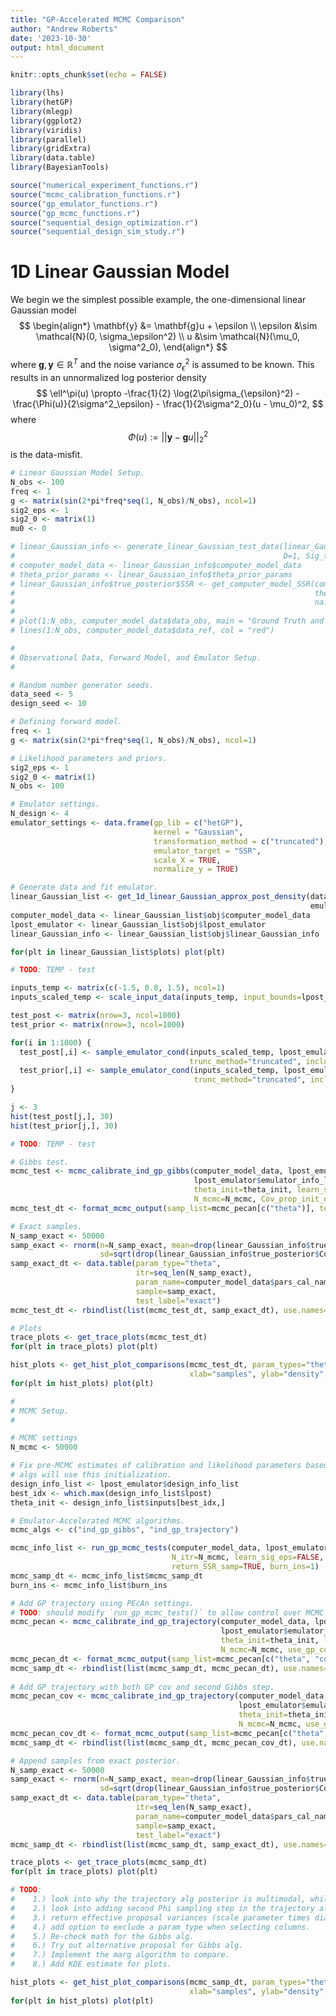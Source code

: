 ```yaml
---
title: "GP-Accelerated MCMC Comparison"
author: "Andrew Roberts"
date: '2023-10-30'
output: html_document
---
```


```r
knitr::opts_chunk$set(echo = FALSE)

library(lhs)
library(hetGP)
library(mlegp)
library(ggplot2)
library(viridis)
library(parallel)
library(gridExtra)
library(data.table)
library(BayesianTools)

source("numerical_experiment_functions.r")
source("mcmc_calibration_functions.r")
source("gp_emulator_functions.r")
source("gp_mcmc_functions.r")
source("sequential_design_optimization.r")
source("sequential_design_sim_study.r")
```

# 1D Linear Gaussian Model 

We begin we the simplest possible example, the one-dimensional linear Gaussian model 
$$
\begin{align*}
\mathbf{y} &= \mathbf{g}u + \epsilon \\
\epsilon &\sim \mathcal{N}(0, \sigma_\epsilon^2) \\
u &\sim \mathcal{N}(\mu_0, \sigma^2_0),
\end{align*}
$$
where $\mathbf{g}, \mathbf{y} \in \mathbb{R}^T$ and the noise variance $\sigma_\epsilon^2$ is assumed to be known. This results in an unnormalized log posterior density 
$$
\ell^\pi(u) \propto -\frac{1}{2} \log(2\pi\sigma_{\epsilon}^2) - \frac{\Phi(u)}{2\sigma^2_\epsilon} - \frac{1}{2\sigma^2_0}(u - \mu_0)^2,
$$
where 
$$
\Phi(u) := ||\mathbf{y} - \mathbf{g}u||_2^2
$$
is the data-misfit.


```r
# Linear Gaussian Model Setup. 
N_obs <- 100
freq <- 1
g <- matrix(sin(2*pi*freq*seq(1, N_obs)/N_obs), ncol=1)
sig2_eps <- 1
sig2_0 <- matrix(1)
mu0 <- 0

# linear_Gaussian_info <- generate_linear_Gaussian_test_data(linear_Gaussian_seed, N_obs=N_obs, 
#                                                            D=1, Sig_theta=sig2_0, G=g, sig2_eps=sig2_eps)
# computer_model_data <- linear_Gaussian_info$computer_model_data
# theta_prior_params <- linear_Gaussian_info$theta_prior_params
# linear_Gaussian_info$true_posterior$SSR <- get_computer_model_SSR(computer_model_data, 
#                                                                   theta_vals=linear_Gaussian_info$true_posterior$mean, 
#                                                                   na.rm=TRUE)
# 
# plot(1:N_obs, computer_model_data$data_obs, main = "Ground Truth and Observed Data", xlab = "t")
# lines(1:N_obs, computer_model_data$data_ref, col = "red")
```


```r

#
# Observational Data, Forward Model, and Emulator Setup. 
#

# Random number generator seeds.
data_seed <- 5
design_seed <- 10

# Defining forward model.
freq <- 1
g <- matrix(sin(2*pi*freq*seq(1, N_obs)/N_obs), ncol=1)

# Likelihood parameters and priors. 
sig2_eps <- 1
sig2_0 <- matrix(1)
N_obs <- 100

# Emulator settings. 
N_design <- 4
emulator_settings <- data.frame(gp_lib = c("hetGP"), 
                                kernel = "Gaussian", 
                                transformation_method = c("truncated"),
                                emulator_target = "SSR",
                                scale_X = TRUE, 
                                normalize_y = TRUE)

# Generate data and fit emulator. 
linear_Gaussian_list <- get_1d_linear_Gaussian_approx_post_density(data_seed, design_seed, g, sig2_eps, sig2_0, N_design,
                                                                   emulator_settings, N_obs, design_method="grid")
computer_model_data <- linear_Gaussian_list$obj$computer_model_data
lpost_emulator <- linear_Gaussian_list$obj$lpost_emulator
linear_Gaussian_info <- linear_Gaussian_list$obj$linear_Gaussian_info

for(plt in linear_Gaussian_list$plots) plot(plt)
```

```r
# TODO: TEMP - test

inputs_temp <- matrix(c(-1.5, 0.8, 1.5), ncol=1)
inputs_scaled_temp <- scale_input_data(inputs_temp, input_bounds=lpost_emulator$design_info_list$input_bounds)

test_post <- matrix(nrow=3, ncol=1000)
test_prior <- matrix(nrow=3, ncol=1000)

for(i in 1:1000) {
  test_post[,i] <- sample_emulator_cond(inputs_scaled_temp, lpost_emulator$emulator_info_list, "post", sig2_eps=sig2_eps, 
                                        trunc_method="truncated", include_nugget=TRUE)
  test_prior[,i] <- sample_emulator_cond(inputs_scaled_temp, lpost_emulator$emulator_info_list, "prior", sig2_eps=sig2_eps, 
                                         trunc_method="truncated", include_nugget=TRUE)
}

j <- 3
hist(test_post[j,], 30)
hist(test_prior[j,], 30)


```
```r
# TODO: TEMP - test

# Gibbs test.
mcmc_test <- mcmc_calibrate_ind_gp_gibbs(computer_model_data, lpost_emulator$theta_prior_params, 
                                         lpost_emulator$emulator_info_list, sig2_eps_init=lpost_emulator$sig2_eps,
                                         theta_init=theta_init, learn_sig_eps=FALSE, adapt_cov=TRUE, adapt_scale=FALSE,
                                         N_mcmc=N_mcmc, Cov_prop_init_diag=1)
mcmc_test_dt <- format_mcmc_output(samp_list=mcmc_pecan[c("theta")], test_label="gibbs_test")

# Exact samples.
N_samp_exact <- 50000
samp_exact <- rnorm(n=N_samp_exact, mean=drop(linear_Gaussian_info$true_posterior$mean), 
                    sd=sqrt(drop(linear_Gaussian_info$true_posterior$Cov)))
samp_exact_dt <- data.table(param_type="theta", 
                            itr=seq_len(N_samp_exact), 
                            param_name=computer_model_data$pars_cal_names, 
                            sample=samp_exact,
                            test_label="exact")
mcmc_test_dt <- rbindlist(list(mcmc_test_dt, samp_exact_dt), use.names=TRUE)

# Plots
trace_plots <- get_trace_plots(mcmc_test_dt)
for(plt in trace_plots) plot(plt)

hist_plots <- get_hist_plot_comparisons(mcmc_test_dt, param_types="theta", test_label_baseline="exact", 
                                        xlab="samples", ylab="density", bins=30)
for(plt in hist_plots) plot(plt)

```





```r
#
# MCMC Setup. 
#

# MCMC settings
N_mcmc <- 50000

# Fix pre-MCMC estimates of calibration and likelihood parameters based on design data. All MCMC
# algs will use this initialization. 
design_info_list <- lpost_emulator$design_info_list
best_idx <- which.max(design_info_list$lpost)
theta_init <- design_info_list$inputs[best_idx,]

# Emulator-Accelerated MCMC algorithms. 
mcmc_algs <- c("ind_gp_gibbs", "ind_gp_trajectory")

mcmc_info_list <- run_gp_mcmc_tests(computer_model_data, lpost_emulator, mcmc_algs, theta_init, N_chain=4,  
                                    N_itr=N_mcmc, learn_sig_eps=FALSE, return_cov_prop_scale=TRUE,  
                                    return_SSR_samp=TRUE, burn_ins=1)
mcmc_samp_dt <- mcmc_info_list$mcmc_samp_dt
burn_ins <- mcmc_info_list$burn_ins

# Add GP trajectory using PEcAn settings. 
# TODO: should modify `run_gp_mcmc_tests()` to allow control over MCMC function arguments. 
mcmc_pecan <- mcmc_calibrate_ind_gp_trajectory(computer_model_data, lpost_emulator$theta_prior_params, 
                                               lpost_emulator$emulator_info_list, sig2_eps_init=lpost_emulator$sig2_eps,
                                               theta_init=theta_init, learn_sig_eps=FALSE, 
                                               N_mcmc=N_mcmc, use_gp_cov=FALSE, second_gibbs_step=TRUE)
mcmc_pecan_dt <- format_mcmc_output(samp_list=mcmc_pecan[c("theta", "cov_prop_scale")], test_label="pecan")
mcmc_samp_dt <- rbindlist(list(mcmc_samp_dt, mcmc_pecan_dt), use.names=TRUE)
                                               
# Add GP trajectory with both GP cov and second Gibbs step.  
mcmc_pecan_cov <- mcmc_calibrate_ind_gp_trajectory(computer_model_data, lpost_emulator$theta_prior_params, 
                                                   lpost_emulator$emulator_info_list, sig2_eps_init=lpost_emulator$sig2_eps,
                                                   theta_init=theta_init, learn_sig_eps=FALSE, 
                                                   N_mcmc=N_mcmc, use_gp_cov=TRUE, second_gibbs_step=TRUE)
mcmc_pecan_cov_dt <- format_mcmc_output(samp_list=mcmc_pecan[c("theta", "cov_prop_scale")], test_label="pecan_cov")
mcmc_samp_dt <- rbindlist(list(mcmc_samp_dt, mcmc_pecan_cov_dt), use.names=TRUE)

# Append samples from exact posterior. 
N_samp_exact <- 50000
samp_exact <- rnorm(n=N_samp_exact, mean=drop(linear_Gaussian_info$true_posterior$mean), 
                    sd=sqrt(drop(linear_Gaussian_info$true_posterior$Cov)))
samp_exact_dt <- data.table(param_type="theta", 
                            itr=seq_len(N_samp_exact), 
                            param_name=computer_model_data$pars_cal_names, 
                            sample=samp_exact,
                            test_label="exact")
mcmc_samp_dt <- rbindlist(list(mcmc_samp_dt, samp_exact_dt), use.names=TRUE)

```

```r
trace_plots <- get_trace_plots(mcmc_samp_dt)
for(plt in trace_plots) plot(plt)
```

```r
# TODO: 
#    1.) look into why the trajectory alg posterior is multimodal, while the current PEcAn alg is not. 
#    2.) look into adding second Phi sampling step in the trajectory algorithm. 
#    3.) return effective proposal variances (scale parameter times diag of proposal covariance) in mcmc_samp_dt. 
#    4.) add option to exclude a param_type when selecting columns. 
#    5.) Re-check math for the Gibbs alg.
#    6.) Try out alternative proposal for Gibbs alg. 
#    7.) Implement the marg algorithm to compare. 
#    8.) Add KDE estimate for plots. 

hist_plots <- get_hist_plot_comparisons(mcmc_samp_dt, param_types="theta", test_label_baseline="exact", 
                                        xlab="samples", ylab="density", bins=30)
for(plt in hist_plots) plot(plt)
```

